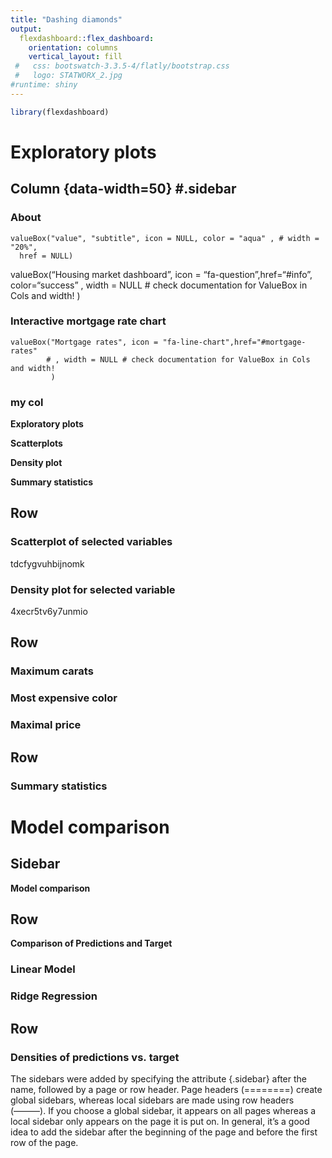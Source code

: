 ```yaml
---
title: "Dashing diamonds"
output: 
  flexdashboard::flex_dashboard:
    orientation: columns
    vertical_layout: fill
 #   css: bootswatch-3.3.5-4/flatly/bootstrap.css
 #   logo: STATWORX_2.jpg
#runtime: shiny
---
```


```r
library(flexdashboard)
```


Exploratory plots 
=======================================================================

Column {data-width=50} #.sidebar
-----------------------------------------------------------------------

### About

```home
valueBox("value", "subtitle", icon = NULL, color = "aqua" , # width = "20%",
  href = NULL)
```

valueBox("Housing market dashboard", icon = "fa-question",href="#info", color="success"
         , width = NULL # check documentation for ValueBox in Cols and width!
         )

### Interactive mortgage rate chart

```{}
valueBox("Mortgage rates", icon = "fa-line-chart",href="#mortgage-rates"
        # , width = NULL # check documentation for ValueBox in Cols and width!
         )
```

### my col

**Exploratory plots**

**Scatterplots**


**Density plot**




**Summary statistics**



Row {.tabset}
-----------------------------------------------------------------------

### Scatterplot of selected variables

tdcfygvuhbijnomk

### Density plot for selected variable

4xecr5tv6y7unmio

Row 
-----------------------------------------------------------------------

### Maximum carats {data-width=50}

### Most expensive color {data-width=50}

### Maximal price {data-width=50}

Row {data-height=500}
-----------------------------------------------------------------------

### Summary statistics {data-width=500}

Model comparison
=======================================================================

Sidebar {.sidebar data-width=700}
-----------------------------------------------------------------------

**Model comparison**




Row{.tabset}
-----------------------------------------------------------------------

 **Comparison of Predictions and Target**

### Linear Model

### Ridge Regression 

Row
-----------------------------------------------------------------------

### Densities of predictions vs. target 
The sidebars were added by specifying the attribute {.sidebar} after the name, followed by a page or row header. Page headers (========) create global sidebars, whereas local sidebars are made using row headers (---------). If you choose a global sidebar, it appears on all pages whereas a local sidebar only appears on the page it is put on. In general, it’s a good idea to add the sidebar after the beginning of the page and before the first row of the page. 